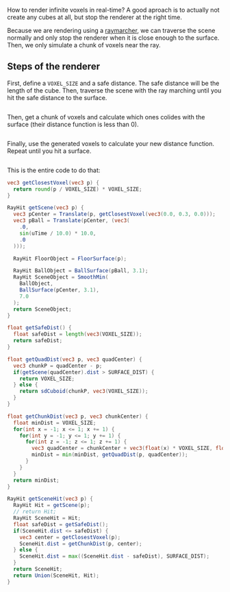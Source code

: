 

How to render infinite voxels in real-time? A good aproach is to actually not create any cubes at all, but stop the renderer at the right time.

Because we are rendering using a [raymarcher](/experiments/ray-marching-simple), we can traverse the scene normally and only stop the renderer when it is close enough to the surface. Then, we only simulate a chunk of voxels near the ray.

## Steps of the renderer

First, define a `VOXEL_SIZE` and a safe distance. The safe distance will be the length of the cube. Then, traverse the scene with the ray marching until you hit the safe distance to the surface.

<Image
  src={image12}
  alt=""
/>

Then, get a chunk of voxels and calculate which ones colides with the surface (their distance function is less than 0).

<Image
  src={image13}
  alt=""
/>

Finally, use the generated voxels to calculate your new distance function. Repeat until you hit a surface.

<Image
  src={image14}
  alt=""
/>

This is the entire code to do that:

```glsl
vec3 getClosestVoxel(vec3 p) {
  return round(p / VOXEL_SIZE) * VOXEL_SIZE;
}

RayHit getScene(vec3 p) {
  vec3 pCenter = Translate(p, getClosestVoxel(vec3(0.0, 0.3, 0.0)));
  vec3 pBall = Translate(pCenter, (vec3(
    .0,
    sin(uTime / 10.0) * 10.0,
    .0
  )));

  RayHit FloorObject = FloorSurface(p);

  RayHit BallObject = BallSurface(pBall, 3.1);
  RayHit SceneObject = SmoothMin(
    BallObject,
    BallSurface(pCenter, 3.1),
    7.0
  );
  return SceneObject;
}

float getSafeDist() {
  float safeDist = length(vec3(VOXEL_SIZE));
  return safeDist;
}

float getQuadDist(vec3 p, vec3 quadCenter) {
  vec3 chunkP = quadCenter - p;
  if(getScene(quadCenter).dist > SURFACE_DIST) {
    return VOXEL_SIZE;
  } else {
    return sdCuboid(chunkP, vec3(VOXEL_SIZE));
  }
}

float getChunkDist(vec3 p, vec3 chunkCenter) {
  float minDist = VOXEL_SIZE;
  for(int x = -1; x <= 1; x += 1) {
    for(int y = -1; y <= 1; y += 1) {
      for(int z = -1; z <= 1; z += 1) {
        vec3 quadCenter = chunkCenter + vec3(float(x) * VOXEL_SIZE, float(y) * VOXEL_SIZE, float(z) * VOXEL_SIZE);
        minDist = min(minDist, getQuadDist(p, quadCenter));
      }
    }
  }
  return minDist;
}

RayHit getSceneHit(vec3 p) {
  RayHit Hit = getScene(p);
  // return Hit;
  RayHit SceneHit = Hit;
  float safeDist = getSafeDist();
  if(SceneHit.dist <= safeDist) {
    vec3 center = getClosestVoxel(p);
    SceneHit.dist = getChunkDist(p, center);
  } else {
    SceneHit.dist = max((SceneHit.dist - safeDist), SURFACE_DIST);
  }
  return SceneHit;
  return Union(SceneHit, Hit);
}
```
